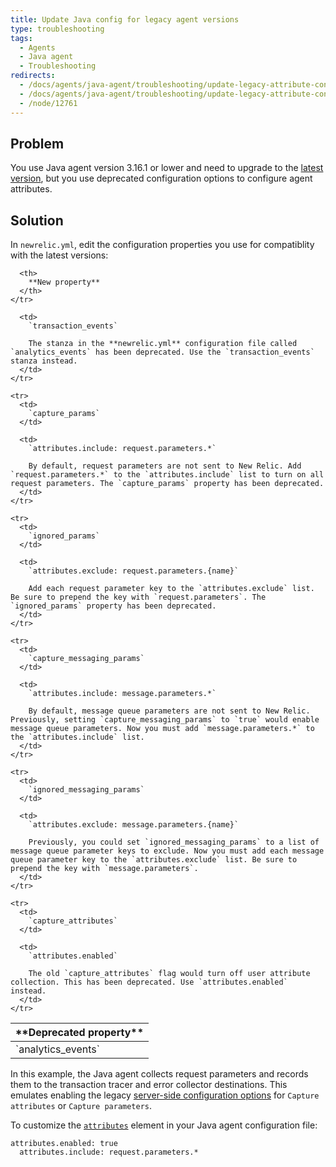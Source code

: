 ```yaml
---
title: Update Java config for legacy agent versions
type: troubleshooting
tags:
  - Agents
  - Java agent
  - Troubleshooting
redirects:
  - /docs/agents/java-agent/troubleshooting/update-legacy-attribute-configuration
  - /docs/agents/java-agent/troubleshooting/update-legacy-attribute-configuration-java
  - /node/12761
---
```


## Problem

You use Java agent version 3.16.1 or lower and need to upgrade to the [latest version](/docs/release-notes/agent-release-notes/java-release-notes), but you use deprecated configuration options to configure agent attributes.

## Solution

In `newrelic.yml`, edit the configuration properties you use for compatiblity with the latest versions:

<table>
  <thead>
    <tr>
      <th width={200}>
        **Deprecated property**
      </th>

      <th>
        **New property**
      </th>
    </tr>
  </thead>

  <tbody>
    <tr>
      <td>
        `analytics_events`
      </td>

      <td>
        `transaction_events`

        The stanza in the **newrelic.yml** configuration file called `analytics_events` has been deprecated. Use the `transaction_events` stanza instead.
      </td>
    </tr>

    <tr>
      <td>
        `capture_params`
      </td>

      <td>
        `attributes.include: request.parameters.*`

        By default, request parameters are not sent to New Relic. Add `request.parameters.*` to the `attributes.include` list to turn on all request parameters. The `capture_params` property has been deprecated.
      </td>
    </tr>

    <tr>
      <td>
        `ignored_params`
      </td>

      <td>
        `attributes.exclude: request.parameters.{name}`

        Add each request parameter key to the `attributes.exclude` list. Be sure to prepend the key with `request.parameters`. The `ignored_params` property has been deprecated.
      </td>
    </tr>

    <tr>
      <td>
        `capture_messaging_params`
      </td>

      <td>
        `attributes.include: message.parameters.*`

        By default, message queue parameters are not sent to New Relic. Previously, setting `capture_messaging_params` to `true` would enable message queue parameters. Now you must add `message.parameters.*` to the `attributes.include` list.
      </td>
    </tr>

    <tr>
      <td>
        `ignored_messaging_params`
      </td>

      <td>
        `attributes.exclude: message.parameters.{name}`

        Previously, you could set `ignored_messaging_params` to a list of message queue parameter keys to exclude. Now you must add each message queue parameter key to the `attributes.exclude` list. Be sure to prepend the key with `message.parameters`.
      </td>
    </tr>

    <tr>
      <td>
        `capture_attributes`
      </td>

      <td>
        `attributes.enabled`

        The old `capture_attributes` flag would turn off user attribute collection. This has been deprecated. Use `attributes.enabled` instead.
      </td>
    </tr>
  </tbody>
</table>

In this example, the Java agent collects request parameters and records them to the transaction tracer and error collector destinations. This emulates enabling the legacy [server-side configuration options](/docs/agents/manage-apm-agents/configuration/server-side-agent-configuration) for `Capture attributes` or `Capture parameters`.

To customize the [`attributes`](/docs/agents/java-agent/configuration/java-agent-configuration-config-file#attributes) element in your Java agent configuration file:

```
attributes.enabled: true
  attributes.include: request.parameters.*
```
